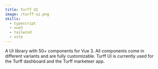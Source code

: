 ```yaml
---
title: Turff UI
image: /turff-ui.png
skills:
  - typescript
  - vue3
  - tailwind
  - vite
---
```


A UI library with 50+ components for Vue 3. All components come in different variants and are fully customizable.
Turff UI is currently used for the Turff dashboard and the Turff marketeer app.
